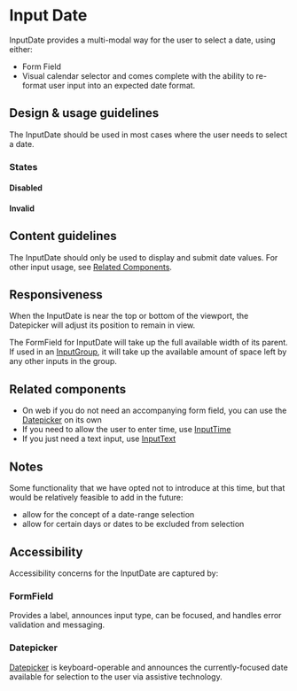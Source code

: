 
<Meta title="Components/Forms and Inputs/InputDate" />

# Input Date

InputDate provides a multi-modal way for the user to select a date, using
either:

- Form Field
- Visual calendar selector and comes complete with the ability to re-format user
  input into an expected date format.

## Design & usage guidelines

The InputDate should be used in most cases where the user needs to select a
date.

### States

#### Disabled

<Canvas>
  <InputDate placeholder="Start Date" disabled={true} onChange={undefined} />
</Canvas>

#### Invalid

<Canvas>
  <InputDate
    placeholder="Start date"
    invalid="Start Date is required"
    onChange={undefined}
  />
</Canvas>

## Content guidelines

The InputDate should only be used to display and submit date values. For other
input usage, see [Related Components](#related-components).

## Responsiveness

When the InputDate is near the top or bottom of the viewport, the Datepicker
will adjust its position to remain in view.

The FormField for InputDate will take up the full available width of its parent.
If used in an
[InputGroup](../?path=/docs/components-forms-and-inputs-inputgroup--docs), it
will take up the available amount of space left by any other inputs in the
group.

## Related components

- On web if you do not need an accompanying form field, you can use the
  [Datepicker](../?path=/docs/components-selections-datepicker--docs) on its own
- If you need to allow the user to enter time, use
  [InputTime](../?path=/docs/components-forms-and-inputs-inputtime--docs)
- If you just need a text input, use
  [InputText](../?path=/docs/components-forms-and-inputs-inputtext--docs)

## Notes

Some functionality that we have opted not to introduce at this time, but that
would be relatively feasible to add in the future:

- allow for the concept of a date-range selection
- allow for certain days or dates to be excluded from selection

## Accessibility

Accessibility concerns for the InputDate are captured by:

### FormField

Provides a label, announces input type, can be focused, and handles error
validation and messaging.

### Datepicker

[Datepicker](../?path=/docs/components-selections-datepicker--docs#accessibility)
is keyboard-operable and announces the currently-focused date available for
selection to the user via assistive technology.

